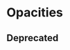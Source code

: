 
<Meta title="Theme/Palettes/Opacities" />

# Opacities

<DocGrid className="lighterGrid">
  <OpacityBlock
    opacity="--salt-opacity-0"
    cssVariable="--salt-palette-opacity-background-readonly"
  />
  <OpacityBlock
    opacity="--salt-opacity-8"
    cssVariable="--salt-palette-opacity-border-readonly"
  />
  <OpacityBlock
    opacity="--salt-opacity-40"
    cssVariable="--salt-palette-opacity-primary-border"
  />
  <OpacityBlock
    opacity="--salt-opacity-25"
    cssVariable="--salt-palette-opacity-secondary-border"
  />
  <OpacityBlock
    opacity="--salt-opacity-15"
    cssVariable="--salt-palette-opacity-tertiary-border"
  />
  <OpacityBlock
    opacity="--salt-opacity-40"
    cssVariable="--salt-palette-opacity-disabled"
  />
  <OpacityBlock
    opacity="--salt-opacity-70"
    cssVariable="--salt-palette-opacity-backdrop"
  />
</DocGrid>

## Deprecated

<DocGrid className="lighterGrid" withNotes>
  <OpacityBlock
    opacity="--salt-opacity-40"
    cssVariable="--salt-palette-opacity-fill"
    replacementToken="--salt-palette-opacity-disabled"
  />
  <OpacityBlock
    opacity="--salt-opacity-40"
    cssVariable="--salt-palette-opacity-stroke"
    replacementToken="--salt-palette-opacity-disabled"
  />
  <OpacityBlock
    opacity="--salt-opacity-40"
    cssVariable="--salt-palette-opacity-background"
    replacementToken="--salt-palette-opacity-disabled"
  />
  <OpacityBlock
    opacity="--salt-opacity-40"
    cssVariable="--salt-palette-opacity-border"
    replacementToken="--salt-palette-opacity-disabled"
  />
  <OpacityBlock
    opacity="--salt-opacity-40"
    cssVariable="--salt-palette-opacity-foreground"
    replacementToken="--salt-palette-opacity-disabled"
  />
</DocGrid>

